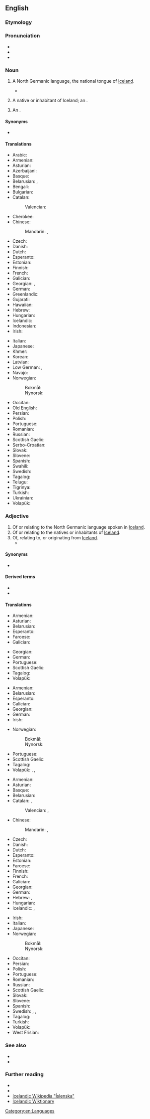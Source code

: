 ==English==
{{interwiktionary|code=is}}
{{wikipedia|Icelandic language}}

===Etymology===
{{affix|en|Iceland|-ic}}

===Pronunciation===
* {{IPA|/aɪsˈlændɪk/|lang=en}}
* {{audio|en-us-Icelandic.ogg|Audio (US)|lang=en}}
* {{rhymes|ændɪk|lang=en}}

===Noun===
{{en-noun|~}}

# {{lb|en|uncountable}} A North Germanic language, the national tongue of [[Iceland]].
#* {{quote-text|year=2007|author={{w|Douglas Hofstadter}}|title={{w|I Am a Strange Loop}}|passage=''Although it's hard for us to imagine, they see the pixels in a raw, uninterpreted fashion, and thus to them a TV screen is as drained of long-ago-and-far-away meaning as is, to you or me, a pile of fall leaves, a Jackson Pollock painting, or a newspaper article in Malagasy (my apologies to you if you speak Malagasy; in that case, please replace it by '''Icelandic''' — and don't tell me that you speak that language, too!).''}}
# {{lb|en|countable}} A native or inhabitant of Iceland; an {{l|en|Icelander}}.
# {{q|countable}} An {{l|en|Icelandic horse}}.

====Synonyms====
* {{l|en|Icelandish}}

====Translations====
{{trans-top|language}}
* Arabic: {{t|ar|أَيْسْلَنْدِيّ}}
* Armenian: {{t+|hy|իսլանդերեն}}
* Asturian: {{t+|ast|islandés|m}}
* Azerbaijani: {{t|az|islandca}}
* Basque: {{t+|eu|islandiera}}
* Belarusian: {{t|be|ісла́ндская мо́ва|sc=Cyrl}}, {{t|be|ісла́ндская|sc=Cyrl}}
* Bengali: {{t|bn|আইসল্যান্ডিক|tr=ā'isalyānḍika|sc=Beng}}
* Bulgarian: {{t|bg|исландски|tr=islandski|sc=Cyrl}}
* Catalan: {{t+|ca|islandès|m}}
*: Valencian: {{t+|ca|islandés|m}}
* Cherokee: {{t|chr|ᎢᏍᎳᏅᏗ|tr=islanvdi}}
* Chinese:
*: Mandarin: {{t+|cmn|冰島語|sc=Hani}}, {{t+|cmn|冰岛语|tr=Bīngdǎoyǔ|sc=Hani}}
* Czech: {{t+|cs|islandština|f}}
* Danish: {{t+|da|islandsk}}
* Dutch: {{t+|nl|IJslands|n}}
* Esperanto: {{t|eo|islanda|alt=la islanda}}
* Estonian: {{t|et|islandi keel}}
* Finnish: {{t+|fi|islanti}}
* French: {{t+|fr|islandais|m}}
* Galician: {{t+|gl|islandés|m}}
* Georgian: {{t|ka|ისლანდიური}}, {{t|ka|ისლანდიური ენა}}
* German: {{t+|de|Isländisch|n}}
* Greenlandic: {{t|kl|islandimiusut}}
* Gujarati: {{t|gu|આઇસલેન્ડિક|f|tr=ā'isalēnḍika|sc=Gujr}}
* Hawaiian: {{t|haw|ʻōlelo}} {{t|haw|ʻĀina Hau}}
* Hebrew: {{t|he|איסלנדית|f}}
* Hungarian: {{t+|hu|izlandi}}
* Icelandic: {{t+|is|íslenska|f}}
* Indonesian: {{t+|id|bahasa Islandia}}
* Irish: {{t|ga|Íoslainnis|f}}
{{trans-mid}}
* Italian: {{t+|it|islandese|m}}
* Japanese: {{t+|ja|アイスランド語|tr=[[あいすらんどご]], [[Aisurandogo]]|sc=Jpan}}
* Khmer: {{t|km|ភាសាអាយឡែន|tr=pʰiesaa aaylaen|sc=Khmr}}
* Korean: {{t+|ko|아이슬란드어}}
* Latvian: {{t|lv|islandiešu}}
* Low German: {{t+|nds|Ieslandsch|n}}, {{t+|nds|Ieslannsch|n}}
* Navajo: {{t|nv|Tin Dineʼé bizaad}}
* Norwegian:
*: Bokmål: {{t+|nb|islandsk|m}}
*: Nynorsk: {{t+|nn|islandsk|m}}
* Occitan: {{t+|oc|islandés|m}}
* Old English: {{t|ang|Īslendisc}}
* Persian: {{t+|fa|ایسلندی|tr=islandi|sc=fa-Arab}}
* Polish: {{t+|pl|islandzki}}
* Portuguese: {{t+|pt|islandês|m}}
* Romanian: {{t+|ro|islandez}}
* Russian: {{t+|ru|исла́ндский}}
* Scottish Gaelic: {{t|gd|Tìlis|f}}
* Serbo-Croatian: {{t+|sh|islandski}}
* Slovak: {{t+|sk|islandčina|f}}
* Slovene: {{t+|sl|islándščina|f}}
* Spanish: {{t+|es|islandés}}
* Swahili: {{t|sw|Kiaisilandi}}
* Swedish: {{t+|sv|isländska|c}}
* Tagalog: {{t|tl|Islandes}}
* Telugu: {{t|te|ఐస్లాండిక్|tr=aislāṇḍik|sc=Telu}}
* Tigrinya: {{t|ti|አይስላንደኛ}}
* Turkish: {{t+|tr|İzlandaca}}
* Ukrainian: {{t+|uk|ісландський|tr=islandsʹkyy̆|sc=Cyrl}}
* Volapük: {{t+|vo|Lisladeänapük}}
{{trans-bottom}}

{{trans-see|Icelander}}
{{trans-see|Icelandic horse}}

===Adjective===
{{en-adj}}

# Of or relating to the North Germanic language spoken in [[Iceland]].
# Of or relating to the natives or inhabitants of [[Iceland]].
# Of, relating to, or originating from [[Iceland]].
#* {{quote-journal
|date=November 5, 2011
|author=Phil Dawkes
|title=QPR 2 - 3 Man City
|work=BBC Sport
|url=http://news.bbc.co.uk/sport2/hi/football/15503963.stm
|page=
|passage=Despite of the absence of Shaun Derry and Adel Taarabt because of illness and injury respectively, the home side began superbly. Helguson twice threatened early on with shots from the right-hand corner of the box before Anton Ferdinand spurned a great chance at the back post following the '''Icelandic''' striker's header back across goal.}}

====Synonyms====
* {{l|en|Icelandish}}

====Derived terms====
* {{l|en|Icelandic horse}}
* {{l|en|Icelandicness}}

====Translations====
{{trans-top|of or relating to the Icelandic language}}
* Armenian: {{t+|hy|իսլանդերեն}}
* Asturian: {{t+|ast|islandés}}
* Belarusian: {{t|be|ісла́ндскі|m|sc=Cyrl}}
* Esperanto: {{t|eo|islanda}}
* Faroese: {{t+|fo|íslendskt|n}}
* Galician: {{t+|gl|islandés|m}}
{{trans-mid}}
* Georgian: {{t|ka|ისლანდიური}}
* German: {{t+|de|isländisch}}
* Portuguese: {{t+|pt|islandês|m}}
* Scottish Gaelic: {{t|gd|Tìleach}}
* Tagalog: {{t|tl|Islandes}}
* Volapük: {{t|vo|Lisladeänapükik}}
{{trans-bottom}}

{{trans-top|of or relating to the natives or inhabitants of Iceland}}
* Armenian: {{t+|hy|իսլանդական}}
* Belarusian: {{t|be|ісла́ндскі|m|sc=Cyrl}}
* Esperanto: {{t|eo|islandana}}
* Galician: {{t+|gl|islandés|m}}
* Georgian: {{t|ka|ისლანდიური}}
* German: {{t+|de|isländisch}}
* Irish: {{t|ga|Íoslannach}}
{{trans-mid}}
* Norwegian:
*: Bokmål: {{t+|nb|islandsk}}
*: Nynorsk: {{t+|nn|islandsk}}
* Portuguese: {{t+|pt|islandês|m}}
* Scottish Gaelic: {{t|gd|Tìleach}}
* Tagalog: {{t|tl|Islandes}}
* Volapük: {{qualifier|♂♀}} {{t|vo|Lisladeänanik}}, {{qualifier|♂}} {{t|vo|hi-Lisladeänanik}}, {{qualifier|♀}} {{t|vo|ji-Lisladeänanik}}
{{trans-bottom}}

{{trans-top|of or relating to Iceland}}
* Armenian: {{t+|hy|իսլանդական}}
* Asturian: {{t+|ast|islandés}}
* Basque: {{t|eu|islandiar}}
* Belarusian: {{t|be|ісла́ндскі|m|sc=Cyrl}}
* Catalan: {{t+|ca|islandès|m}}, {{t+|ca|islandesa|f}}
*: Valencian: {{t+|ca|islandés|m}}, {{t+|ca|islandesa|f}}
* Chinese:
*: Mandarin: {{t+|cmn|冰島|alt=冰島的|sc=Hani}}, {{t+|cmn|冰岛|alt=冰岛的|tr=Bīngdǎo de|sc=Hani}}
* Czech: {{t+|cs|islandský|m}}
* Danish: {{t+|da|islandsk}}
* Dutch: {{t+|nl|IJslands}}
* Esperanto: {{t|eo|islanda}}
* Estonian: {{t|et|islandi}}
* Faroese: {{t|fo|íslendskur}}
* Finnish: {{t+|fi|islantilainen}}
* French: {{t+|fr|islandais}}
* Galician: {{t+|gl|islandés}}
* Georgian: {{t|ka|ისლანდიური}}
* German: {{t+|de|isländisch}}
* Hebrew: {{t|he|איסלנדית|f}}, {{t|he|איסלנדי|m}}
* Hungarian: {{t+|hu|izlandi}}
* Icelandic: {{t+|is|íslenskur}}, {{t|is|frónskur}}
{{trans-mid}}
* Irish: {{t|ga|Íoslannach}}
* Italian: {{t+|it|islandese}}
* Japanese: {{t+|ja|アイスランド|tr=Aisurando no|alt=アイスランドの|sc=Jpan}}
* Norwegian:
*: Bokmål: {{t+|nb|islandsk}}
*: Nynorsk: {{t+|nn|islandsk}}
* Occitan: {{t+|oc|islandés}}
* Persian: {{t+|fa|ایسلندی|tr=islandi}}
* Polish: {{t+|pl|islandzki}}
* Portuguese: {{t+|pt|islandês}}
* Romanian: {{t+|ro|islandez}}
* Russian: {{t+|ru|исла́ндский}}
* Scottish Gaelic: {{t|gd|Tìleach}}
* Slovak: {{t+|sk|islandský}}
* Slovene: {{t+|sl|islándski}}
* Spanish: {{t+|es|islandés}}
* Swedish: {{t+|sv|isländsk}}, {{t+|sv|isländskt|n}}, {{t+|sv|isländska|p}}
* Tagalog: {{t|tl|Islandes}}
* Turkish: {{t+|tr|İzlanda}}
* Volapük: {{t+|vo|Lisladeänik}}
* West Frisian: {{t+|fy|Yslânsk}}
{{trans-bottom}}

===See also===
* {{langcat|is}}
* {{langlist}}

===Further reading===
* {{R:Webster 1913}}
* {{ISO 639|link=Ethnologue|1code=is|code=isl}}
* [http://is.wikipedia.org/wiki/%C3%8Dslenska Icelandic Wikipedia "Íslenska"]
* [http://is.wiktionary.org Icelandic Wiktionary]

[[Category:en:Languages]]